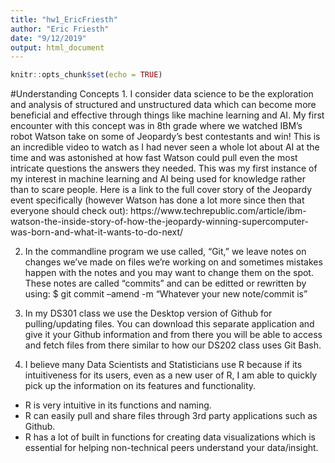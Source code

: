 ---
title: "hw1_EricFriesth"
author: "Eric Friesth"
date: "9/12/2019"
output: html_document
---

```{r setup, include=FALSE}
knitr::opts_chunk$set(echo = TRUE)
```

#Understanding Concepts
1. I consider data science to be the exploration and analysis of structured and unstructured data which can become more beneficial and effective through things like machine learning and AI. My first encounter with this concept was in 8th grade where we watched IBM's robot Watson take on some of Jeopardy's best contestants and win! This is an incredible video to watch as I had never seen a whole lot about AI at the time and was astonished at how fast Watson could pull even the most intricate questions the answers they needed. This was my first instance of my interest in machine learning and AI being used for knowledge rather than to scare people. Here is a link to the full cover story of the Jeopardy event specifically (however Watson has done a lot more since then that everyone should check out): https://www.techrepublic.com/article/ibm-watson-the-inside-story-of-how-the-jeopardy-winning-supercomputer-was-born-and-what-it-wants-to-do-next/ 

2. In the commandline program we use called, "Git," we leave notes on changes we've made on files we're working on and sometimes mistakes happen with the notes and you may want to change them on the spot. These notes are called "commits" and can be editted or rewritten by using:
$ git commit --amend -m "Whatever your new note/commit is"

3. In my DS301 class we use the Desktop version of Github for pulling/updating files. You can download this separate application and give it your Github information and from there you will be able to access and fetch files from there similar to how our DS202 class uses Git Bash.

4. I believe many Data Scientists and Statisticians use R because if its intuitiveness for its users, even as a new user of R, I am able to quickly pick up the information on its features and functionality.
+ R is very intuitive in its functions and naming.
+ R can easily pull and share files through 3rd party applications such as Github.
+ R has a lot of built in functions for creating data visualizations which is essential for helping non-technical peers understand your data/insight.






